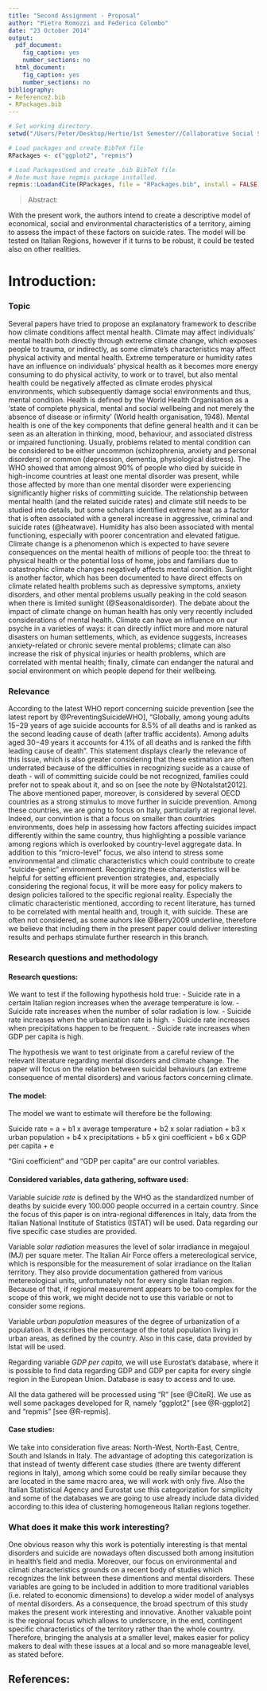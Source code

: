 ```yaml
---
title: "Second Assignment - Proposal"
author: "Pietro Romozzi and Federico Colombo"
date: "23 October 2014"
output:
  pdf_document:
    fig_caption: yes
    number_sections: no
  html_document:
    fig_caption: yes
    number_sections: no
bibliography:
- Reference2.bib
- RPackages.bib
---
```


```r
# Set working directory.
setwd("/Users/Peter/Desktop/Hertie/1st Semester//Collaborative Social Science Data Analysis//SecondAssignment")

# Load packages and create BibTeX file
RPackages <- c("ggplot2", "repmis")

# Load PackagesUsed and create .bib BibTeX file
# Note must have repmis package installed.
repmis::LoadandCite(RPackages, file = "RPackages.bib", install = FALSE)

```


> Abstract:

With the present work, the authors intend to create a descriptive model of economical, social and environmental characteristics 
of a territory, aiming to assess the impact of these factors on suicide rates. The model will be tested on Italian Regions, 
however if it turns to be robust, it could be tested also on other realities.



# Introduction:

### Topic

Several papers have tried to propose an explanatory framework to describe how climate conditions affect mental health. 
Climate may affect individuals’ mental health both directly through extreme climate change, which exposes people to trauma, 
or indirectly, as some climate’s characteristics may affect physical activity and mental health. Extreme temperature or 
humidity rates have an influence on individuals’ physical health as it becomes more energy consuming to do physical activity, 
to work or to travel, but also mental health could be negatively affected as climate erodes physical environments, which 
subsequently damage social environments and thus, mental condition. 
Health is defined by the World Health Organisation as a ‘state of complete physical, mental and social wellbeing and not 
merely the absence of disease or infirmity’ (World health organisation, 1948). Mental health is one of the key components 
that define general health and it can be seen as an alteration in thinking, mood, behaviour, and associated distress or impaired 
functioning. Usually, problems related to mental condition can be considered to be either uncommon (schizophrenia, anxiety and 
personal disorders) or common (depression, dementia, physiological distress).  The WHO showed that among almost 90% of people who 
died by suicide in high-income countries at least one mental disorder was present, while those affected by more than one mental 
disorder were experiencing significantly higher risks of committing suicide. 
The relationship between mental health (and the related suicide rates) and climate still needs to be studied into details, 
but some scholars identified extreme heat as a factor that is often associated with a general increase in aggressive, criminal 
and suicide rates (@heatwave). Humidity has also been associated with mental functioning, especially with poorer concentration 
and elevated fatigue. 
Climate change is a phenomenon which is expected to have severe consequences on the mental health of millions of people too: 
the threat to physical health or the potential loss of home, jobs and familiars due to catastrophic climate changes negatively 
affects mental condition. 
Sunlight is another factor, which has been documented to have direct effects on climate related health problems such as depressive 
symptoms, anxiety disorders, and other mental problems usually peaking in the cold season when there is limited sunlight (@Seasonaldisorder).
The debate about the impact of climate change on human health has only very recently included considerations of mental health. 
Climate can have an influence on our psyche in a varieties of ways: it can directly inflict more and more natural disasters on 
human settlements, which, as evidence suggests, increases anxiety-related or chronic severe mental problems; climate can also 
increase the risk of physical injuries or health problems, which are correlated with mental health; finally, climate can endanger 
the natural and social environment on which people depend for their wellbeing.


### Relevance

According to the latest WHO report concerning suicide prevention [see the latest report by @PreventingSuicideWHO], "Globally, 
among young adults 15−29 years of age suicide accounts for 8.5% of all deaths and is ranked as the second leading cause of 
death (after traffic accidents). Among adults aged 30−49 years it accounts for 4.1% of all deaths and is ranked the fifth leading 
cause of death". This statement displays clearly the relevance of this issue, which is also greater considering that these 
estimation are often underrated because of the difficulties in recognizing sucide as a cause of death - will of committing 
suicide could be not recognized, families could prefer not to speak about it, and so on [see the note by @NotaIstat2012].
The above mentioned paper, moreover, is considered by several OECD countries as a strong stimulus to move further in suicide 
prevention. Among these countries, we are going to focus on Italy, particularly at regional level. 
Indeed, our convintion is that a focus on smaller than countries environments, does help in assessing how factors affecting 
suicides impact differently within the same country, thus highlighting a possible variance among regions which is overlooked 
by country-level aggregate data.
In addition to this "micro-level" focus, we also intend to stress some environmental and climatic characteristics which could 
contribute to create "suicide-genic" environment.
Recognizing these characteristics will be helpful for setting efficient prevention strategies, and, especially considering the 
regional focus, it will be more easy for policy makers to design policies tailored to the specific regional reality.
Especially the climatic characteristic mentioned, according to recent literature, has turned to be correlated with mental health 
and, trough it, with suicide. These are often not considered, as some auhors like @Berry2009 underline, therefore we believe that 
including them in the present paper could deliver interesting results and perhaps stimulate further research in this branch.


### Research questions and methodology


#### Research questions:

We want to test if the following hypothesis hold true: 
- Suicide rate in a certain Italian region increases when the average temperature is low.
- Suicide rate increases when the number of solar radiation is low.
- Suicide rate increases when the urbanization rate is high.
- Suicide rate increases when precipitations happen to be frequent.
- Suicide rate increases when GDP per capita is high. 

The hypothesis we want to test originate from a careful review of the relevant literature regarding mental disorders and climate change. 
The paper will focus on the relation between suicidal behaviours (an extreme consequence of mental disorders) and various factors concerning climate.


#### The model:

The model we want to estimate will therefore be the following: 

Suicide rate = a + b1 x average temperature + b2 x solar radiation + b3 x urban population + b4 x precipitations + b5 x gini coefficient + b6 x GDP per capita + e

"Gini coefficient" and "GDP per capita" are our control variables. 


#### Considered variables, data gathering, software used:

Variable *suicide rate* is defined by the WHO as the standardized number of deaths by suicide every 100.000 people occurred in a certain country. 
Since the focus of this paper is on intra-regional differences in Italy, data from the Italian National Institute of Statistics (ISTAT) will be used. Data regarding our five specific case studies are provided. 

Variable *solar radiation* measures the level of solar irradiance in megajoul (MJ) per square meter. The Italian Air Force offers 
a metereological service, which is responsible for the measurement of solar irradiance on the Italian territory. They also provide 
documentation gathered from various metereological units, unfortunately not for every single Italian region.
Because of that, if regional measurement appears to be too complex for the scope of this work, we might decide not to use this variable or not to consider some regions.

Variable *urban population* measures of the degree of urbanization of a population. It describes the percentage of the total 
population living in urban areas, as defined by the country. Also in this case, data provided by Istat will be used.

Regarding variable *GDP per capita*, we will use Eurostat's database, where it is possible to find data regarding GDP and 
GDP per capita for every single region in the European Union. Database is easy to access and to use.

All the data gathered will be processed using "R" [see @CiteR]. We use as well some packages developed for R, namely "ggplot2" [see @R-ggplot2] and "repmis" [see @R-repmis].


#### Case studies:

We take into consideration five areas: North-West, North-East, Centre, South and Islands in Italy. 
The advantage of adopting this categorization is that instead of twenty different case studies (there are twenty different regions in Italy), among which some could be really similar because they are located in the same macro area, we will work with only five. 
Also the Italian Statistical Agency and Eurostat use this categorization for simplicity and some of the databases we are going to use already include data divided according to this idea of clustering homogeneous Italian regions together. 


### What does it make this work interesting?

One obvious reason why this work is potentially interesting is that mental disorders and suicide are nowadays often discussed 
both among insitution in health's field and media.
Moreover, our focus on environmental and climati characteristics grounds on a recent body of studies which recognizes the link 
between these dimentions and mental disorders. These variables are going to be included in addition to more traditional 
variables (i.e. related to economic dimensions) to develop a wider model of analysys of mental disorders. As a consequence, 
the broad spectrum of this study makes the present work interesting and innovative.
Another valuable point is the regional focus which allows to underscore, in the end, contingent specific characteristics of 
the territory rather than the whole country. Therefore, bringing the analysis at a smaller level, makes easier for policy makers 
to deal with these issues at a local and so more manageable level, as stated before.


## References:
